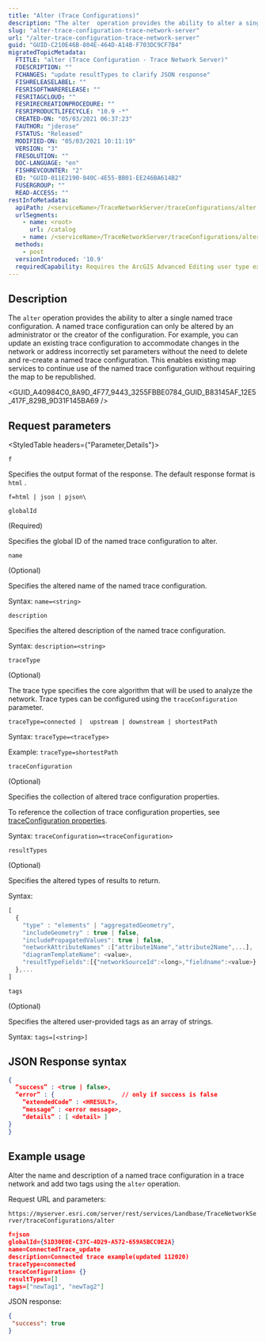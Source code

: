 ```yaml
---
title: "Alter (Trace Configurations)"
description: "The alter  operation provides the ability to alter a single named trace configuration in a trace network. A named trace configuration can only be altered by an administrator or the creator of the configuration."
slug: "alter-trace-configuration-trace-network-server"
url: "/alter-trace-configuration-trace-network-server"
guid: "GUID-C210E46B-804E-464D-A14B-F703DC9CF7B4"
migratedTopicMetadata:
  FTITLE: "alter (Trace Configuration - Trace Network Server)"
  FDESCRIPTION: ""
  FCHANGES: "update resultTypes to clarify JSON response"
  FISHRELEASELABEL: ""
  FESRISOFTWARERELEASE: ""
  FESRITAGCLOUD: ""
  FESRIRECREATIONPROCEDURE: ""
  FESRIPRODUCTLIFECYCLE: "10.9 -*"
  CREATED-ON: "05/03/2021 06:37:23"
  FAUTHOR: "jderose"
  FSTATUS: "Released"
  MODIFIED-ON: "05/03/2021 10:11:19"
  VERSION: "3"
  FRESOLUTION: ""
  DOC-LANGUAGE: "en"
  FISHREVCOUNTER: "2"
  ED: "GUID-011E2190-840C-4E55-BB01-EE246BA614B2"
  FUSERGROUP: ""
  READ-ACCESS: ""
restInfoMetadata:
  apiPath: /<serviceName>/TraceNetworkServer/traceConfigurations/alter
  urlSegments:
    - name: <root>
      url: /catalog
    - name: /<serviceName>/TraceNetworkServer/traceConfigurations/alter
  methods:
    - post
  versionIntroduced: '10.9'
  requiredCapability: Requires the ArcGIS Advanced Editing user type extension license
---
```



## Description

The `alter` operation provides the ability to alter a single named trace configuration. A named trace configuration can only be altered by an administrator or the creator of the configuration. For example, you can update an existing trace configuration to accommodate changes in the network or address incorrectly set parameters without the need to delete and re-create a named trace configuration. This enables existing map services to continue use of the named trace configuration without requiring the map to be republished.

<GUID_A40984C0_8A9D_4F77_9443_3255FBBE0784_GUID_B83145AF_12E5_417F_829B_9D31F145BA69 />

## Request parameters

<StyledTable headers={"Parameter,Details"}>

<StyledTableRow>

<StyledTableCell cellStyle="markdown">

`f`

 

</StyledTableCell>

<StyledTableCell cellStyle="markdown">

Specifies the output format of the response. The default response format is `html` .

```
f=html | json | pjson\
```

</StyledTableCell>

</StyledTableRow>

<StyledTableRow>

<StyledTableCell cellStyle="markdown">

`globalId`

(Required)

 

</StyledTableCell>

<StyledTableCell cellStyle="markdown">

Specifies the global ID of the named trace configuration to alter.

</StyledTableCell>

</StyledTableRow>

<StyledTableRow>

<StyledTableCell cellStyle="markdown">

`name`

(Optional)
 

</StyledTableCell>

<StyledTableCell cellStyle="markdown">

Specifies the altered name of the named trace configuration. 

Syntax: `name=<string>`


</StyledTableCell>

</StyledTableRow>

<StyledTableRow>

<StyledTableCell cellStyle="markdown">

`description`

 

</StyledTableCell>

<StyledTableCell cellStyle="markdown">

Specifies the altered description of the named trace configuration.


Syntax: `description=<string>`


</StyledTableCell>

</StyledTableRow>

<StyledTableRow>

<StyledTableCell cellStyle="markdown">

`traceType`

(Optional)
 

</StyledTableCell>

<StyledTableCell cellStyle="markdown">

The trace type specifies the core algorithm that will be used to analyze the network. Trace types can be configured using the `traceConfiguration` parameter.

```
traceType=connected |  upstream | downstream | shortestPath
``` 


Syntax: `traceType=<traceType>`


Example: `traceType=shortestPath` 

</StyledTableCell>

</StyledTableRow>

<StyledTableRow>

<StyledTableCell cellStyle="markdown">

`traceConfiguration`

(Optional)
 

</StyledTableCell>

<StyledTableCell cellStyle="markdown">

Specifies the collection of altered trace configuration properties.

To reference the collection of trace configuration properties, see [traceConfiguration properties](/trace-trace-network-server#traceconfiguration-properties).


Syntax: `traceConfiguration=<traceConfiguration>`


</StyledTableCell>

</StyledTableRow>

<StyledTableRow>

<StyledTableCell cellStyle="markdown">

`resultTypes`

(Optional)
 

</StyledTableCell>

<StyledTableCell cellStyle="markdown">

Specifies the altered types of results to return.

Syntax:

```javascript
[
  { 
    "type" : "elements" | "aggregatedGeometry",
    "includeGeometry" : true | false,
    "includePropagatedValues": true | false,
    "networkAttributeNames" :["attribute1Name","attribute2Name",...],
    "diagramTemplateName": <value>, 
    "resultTypeFields":[{"networkSourceId":<long>,"fieldname":<value>},...]
  },...
]
```

 

</StyledTableCell>

</StyledTableRow>

<StyledTableRow>

<StyledTableCell cellStyle="markdown">

`tags`

(Optional)
 

</StyledTableCell>

<StyledTableCell cellStyle="markdown">

Specifies the altered user-provided tags as an array of strings. 


Syntax: `tags=[<string>]`


</StyledTableCell>

</StyledTableRow>

</StyledTable>

## JSON Response syntax

```json
{ 
  “success” : <true | false>, 
  “error” : {                   // only if success is false 
    “extendedCode” : <HRESULT>, 
    “message” : <error message>, 
    “details” : [ <detail> ] 
} 
} 

```

 

## Example usage

Alter the name and description of a named trace configuration in a trace network and add two tags using the `alter` operation.

Request URL and parameters:

`https://myserver.esri.com/server/rest/services/Landbase/TraceNetworkServer/traceConfigurations/alter` 

```json
f=json
globalId={51D30E0E-C37C-4D29-A572-659A5BCC0E2A}
name=ConnectedTrace_update
description=Connected trace example(updated 112020)
traceType=connected
traceConfiguration= {}
resultTypes=[]
tags=["newTag1", "newTag2"]


```

 

JSON response:

```json
{
 "success": true
}
```

 
